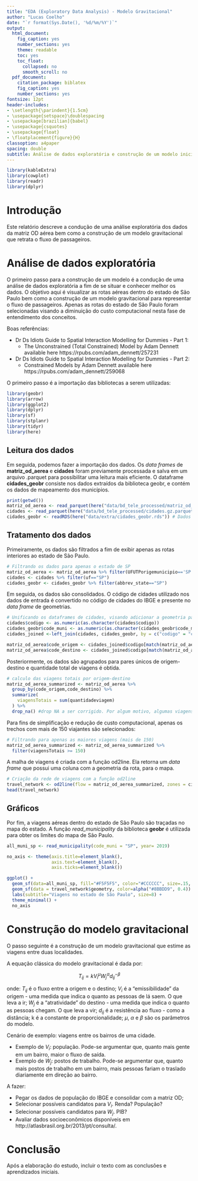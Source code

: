 ---
title: "EDA (Exploratory Data Analysis) - Modelo Gravitacional"
author: "Lucas Coelho"
date: "`r format(Sys.Date(), '%d/%m/%Y')`"
output:
  html_document:
    fig_caption: yes
    number_sections: yes
    theme: readable
    toc: yes
    toc_float:
      collapsed: no
      smooth_scroll: no
  pdf_document:
    citation_package: biblatex
    fig_caption: yes
    number_sections: yes
fontsize: 12pt
header-includes:
- \setlength{\parindent}{1.5cm}
- \usepackage{setspace}\doublespacing
- \usepackage[brazilian]{babel}
- \usepackage{csquotes}
- \usepackage{float}
- \floatplacement{figure}{H}
classoption: a4paper
spacing: double
subtitle: Análise de dados exploratória e construção de um modelo inicial.
---

```{r setwd, include=FALSE}

library(kableExtra)
library(cowplot)
library(readr)
library(dplyr)

```

\newpage
\tableofcontents 
\newpage
\listoffigures
\newpage

# Introdução
Este relatório descreve a condução de uma análise exploratória dos dados da matriz OD aérea bem como a construção de um modelo gravitacional que retrata o fluxo de passageiros.

# Análise de dados exploratória

O primeiro passo para a construção de um modelo é a condução de uma análise de dados exploratória a fim de se situar e conhecer melhor os dados. O objetivo aqui é visualizar as rotas aéreas dentro do estado de São Paulo bem como a construção de um modelo gravitacional para representar o fluxo de passageiros. Apenas as rotas do estado de São Paulo foram selecionadas visando a diminuição do custo computacional nesta fase de entendimento dos conceitos.

Boas referências:

- Dr Ds Idiots Guide to Spatial Interaction Modelling for Dummies - Part 1:
  - The Unconstrained (Total Constrained) Model by Adam Dennett available here https://rpubs.com/adam_dennett/257231
- Dr Ds Idiots Guide to Spatial Interaction Modelling for Dummies - Part 2: 
  - Constrained Models by Adam Dennett available here https://rpubs.com/adam_dennett/259068

O primeiro passo é a importação das bibliotecas a serem utilizadas:

```{r importing_lib, echo = TRUE, results = 'hide', warning=FALSE, message=FALSE}
library(geobr)
library(arrow)
library(ggplot2)
library(dplyr)
library(sf)
library(stplanr)
library(tidyr)
library(here)
```

## Leitura dos dados

Em seguida, podemos fazer a importação dos dados. Os *data frames* de **matriz_od_aerea** e **cidades** foram previamente processada e salva em um arquivo .parquet para possibilitar uma leitura mais eficiente. O dataframe **cidades_geobr** consiste nos dados extraídos da biblioteca geobr, e contém os dados de mapeamento dos municípios.

```{r importing_data}
print(getwd())
matriz_od_aerea <- read_parquet(here("data/bd_tele_processed/matriz_od_aerea.gz.parquet")) # matriz aérea processada em parquet
cidades <- read_parquet(here("data/bd_tele_processed/cidades.gz.parquet")) # cidades processada em parquet
cidades_geobr <- readRDS(here("data/extra/cidades_geobr.rds")) # Dados das cidades Brasileiras previamente capturados com o geobr (vide grab_cities_geobr.R)
```

## Tratamento dos dados

Primeiramente, os dados são filtrados a fim de exibir apenas as rotas interiores ao estado de São Paulo.

```{r treating_data_1}
# Filtrando os dados para apenas o estado de SP
matriz_od_aerea <- matriz_od_aerea %>% filter(UFUTPorigemunicipio=='SP',UFUTPdestinounicipio=="SP")
cidades <- cidades %>% filter(uf=="SP")
cidades_geobr <- cidades_geobr %>% filter(abbrev_state=="SP")
```

Em seguida, os dados são consolidados. O código de cidades utilizado nos dados de entrada é convertido no código de cidades do IBGE e presente no *data frame* de geometrias.

```{r treating_data_2}
# Unificando os dataframes de cidades, visando adicionar a geometria para o mapa
cidades$codigo <- as.numeric(as.character(cidades$codigo))
cidades_geobr$code_muni <- as.numeric(as.character(cidades_geobr$code_muni))
cidades_joined <-left_join(cidades, cidades_geobr, by = c("codigo" = "code_muni"))

matriz_od_aerea$code_origem <- cidades_joined$codigo[match(matriz_od_aerea$idmunicipioorigem, cidades_joined$idMunicipio)]
matriz_od_aerea$code_destino <- cidades_joined$codigo[match(matriz_od_aerea$idmunicipiodestino, cidades_joined$idMunicipio)]
```

Posteriormente, os dados são agrupados para pares únicos de origem-destino e quantidade total de viagens é obtida.

```{r treating_data_3, warning=FALSE, message=FALSE}
# calculo das viagens totais por origem-destino
matriz_od_aerea_summarized <- matriz_od_aerea %>%
  group_by(code_origem,code_destino) %>%
  summarize(
    viagensTotais = sum(quantidadeviagem)
  ) %>% 
  drop_na() #drop NA a ser corrigido. Por algum motivo, algumas viagens de MG estavam aparecendo (aeroporto de Uberlândia)
```

Para fins de simplificação e redução de custo computacional, apenas os trechos com mais de 150 viajantes são selecionados:

```{r treating_data_4}
# Filtrando para apenas as maiores viagens (mais de 150)
matriz_od_aerea_summarized <- matriz_od_aerea_summarized %>%
  filter(viagensTotais >= 150)
```

A malha de viagens é criada com a função od2line. Ela retorna um *data frame* que possui uma coluna com a geometria da rota, para o mapa.

```{r treating_data_5}
# Criação da rede de viagens com a função od2line
travel_network <- od2line(flow = matriz_od_aerea_summarized, zones = cidades_geobr)
head(travel_network)
```

## Gráficos

Por fim, a viagens aéreas dentro do estado de São Paulo são traçadas no mapa do estado. A função *read_municipality* da biblioteca **geobr** é utilizada para obter os limites do mapa de São Paulo.

```{r plotting_data_1, echo = TRUE, results = 'hide', warning=FALSE, message=FALSE}
all_muni_sp <- read_municipality(code_muni = "SP", year= 2019)
```
```{r plotting_data_2}
no_axis <- theme(axis.title=element_blank(),
                 axis.text=element_blank(),
                 axis.ticks=element_blank())

ggplot() +
  geom_sf(data=all_muni_sp, fill="#F5F5F5", color="#CCCCCC", size=.15, show.legend = FALSE) +
  geom_sf(data = travel_network$geometry, color=alpha("#8BBDD9", 0.4)) +
  labs(subtitle="Viagens no estado de São Paulo", size=8) +
  theme_minimal() +
  no_axis
```

# Construção do modelo gravitacional

O passo seguinte é a construção de um modelo gravitacional que estime as viagens entre duas localidades.

A equação clássica do modelo gravitacional é dada por:

$$T_{ij} = k V_i^\mu W_j^\alpha d_{ij}^{-\beta} $$

onde:
$T_{ij}$ é o fluxo entre a origem e o destino;
$V_i$ é a "emissibilidade" da origem - uma medida que indica o quanto as pessoas de lá saem. O que leva a ir;
$W_j$ é a "atratividade" do destino - uma medida que indica o quanto as pessoas chegam. O que leva a vir;
$d_{ij}$ é a resistência ao fluxo - como a distância;
k é a constante de proporcionalidade;
$\mu$, $\alpha$ e $\beta$ são os parâmetros do modelo.

Cenário de exemplo: viagens entre os bairros de uma cidade.

  - Exemplo de $V_i$: população. Pode-se argumentar que, quanto mais gente em um bairro, maior o fluxo de saída.
  - Exemplo de $W_j$: postos de trabalho. Pode-se argumentar que, quanto mais postos de trabalho em um bairro, mais pessoas fariam o traslado diariamente em direção ao bairro.

A fazer:

  - Pegar os dados de população do IBGE e consolidar com a matriz OD;
  - Selecionar possíveis candidatos para $V_i$. Renda? População?
  - Selecionar possíveis candidatos para $W_j$. PIB?
  - Avaliar dados socioeconômicos disponíveis em http://atlasbrasil.org.br/2013/pt/consulta/.

# Conclusão

Após a elaboração do estudo, incluir o texto com as conclusões e aprendizados iniciais.


\newpage
